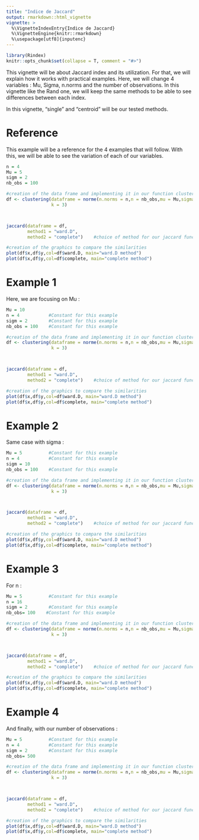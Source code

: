 ```yaml
---
title: "Indice de Jaccard"
output: rmarkdown::html_vignette
vignette: >
  %\VignetteIndexEntry{Indice de Jaccard}
  %\VignetteEngine{knitr::rmarkdown}
  %\usepackage[utf8]{inputenc}
---
```


```r
library(Rindex)
knitr::opts_chunk$set(collapse = T, comment = "#>")
```

This vignette will be about Jaccard index and its utilization. For that, we will 
explain how it works with practical examples. Here, we will change 4 variables : 
Mu, Sigma, n.norms and the number of observations. In this vignette
like the Rand one, we will keep the same methods to be able to see differences between 
each index.

In this vignette, "single" and "centroid" will be our tested methods.

# Reference

This example will be a reference for the 4 examples that will follow. With this, 
we will be able to see the variation of each of our variables.

```r
n = 4
Mu = 5 
sigm = 2       
nb_obs = 100

#creation of the data frame and implementing it in our function clustering
df <- clustering(dataframe = norme(n.norms = n,n = nb_obs,mu = Mu,sigma = sigm),
                 k = 3)           



jaccard(dataframe = df,
        method1 = "ward.D",
        method2 = "complete")    #choice of method for our jaccard function 

#creation of the graphics to compare the similarities
plot(df$x,df$y,col=df$ward.D, main="ward.D method")     
plot(df$x,df$y,col=df$complete, main="complete method") 
```

# Example 1

Here, we are focusing on Mu : 
```r
Mu = 10 
n = 4           #Constant for this example
sigm = 2        #Constant for this example 
nb_obs = 100    #Constant for this example

#creation of the data frame and implementing it in our function clustering
df <- clustering(dataframe = norme(n.norms = n,n = nb_obs,mu = Mu,sigma = sigm),
                 k = 3)           



jaccard(dataframe = df,
        method1 = "ward.D",
        method2 = "complete")    #choice of method for our jaccard function 

#creation of the graphics to compare the similarities
plot(df$x,df$y,col=df$ward.D, main="ward.D method")     
plot(df$x,df$y,col=df$complete, main="complete method") 
```

# Example 2

Same case with sigma :
```r
Mu = 5          #Constant for this example 
n = 4           #Constant for this example
sigm = 10 
nb_obs = 100    #Constant for this example

#creation of the data frame and implementing it in our function clustering
df <- clustering(dataframe = norme(n.norms = n,n = nb_obs,mu = Mu,sigma = sigm),
                 k = 3)           



jaccard(dataframe = df,
        method1 = "ward.D",
        method2 = "complete")    #choice of method for our jaccard function 

#creation of the graphics to compare the similarities
plot(df$x,df$y,col=df$ward.D, main="ward.D method")     
plot(df$x,df$y,col=df$complete, main="complete method")  
```

# Example 3

For n :  
```r
Mu = 5          #Constant for this example
n = 16          
sigm = 2        #Constant for this example 
nb_obs= 100    #Constant for this example

#creation of the data frame and implementing it in our function clustering
df <- clustering(dataframe = norme(n.norms = n,n = nb_obs,mu = Mu,sigma = sigm),
                 k = 3)           



jaccard(dataframe = df,
        method1 = "ward.D",
        method2 = "complete")    #choice of method for our jaccard function 

#creation of the graphics to compare the similarities
plot(df$x,df$y,col=df$ward.D, main="ward.D method")     
plot(df$x,df$y,col=df$complete, main="complete method") 
```

# Example 4

And finally, with our number of observations : 
```r
Mu = 5          #Constant for this example
n = 4           #Constant for this example
sigm = 2        #Constant for this example 
nb_obs= 500

#creation of the data frame and implementing it in our function clustering
df <- clustering(dataframe = norme(n.norms = n,n = nb_obs,mu = Mu,sigma = sigm),
                 k = 3)           



jaccard(dataframe = df,
        method1 = "ward.D",
        method2 = "complete")    #choice of method for our jaccard function 

#creation of the graphics to compare the similarities
plot(df$x,df$y,col=df$ward.D, main="ward.D method")     
plot(df$x,df$y,col=df$complete, main="complete method") 
```
